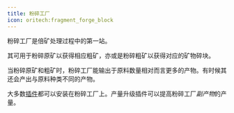 ```yaml
---
title: 粉碎工厂
icon: oritech:fragment_forge_block
---
```


粉碎工厂是倍矿处理过程中的第一站。

其可用于粉碎原矿以获得相应粗矿，亦或是粉碎粗矿以获得对应的矿物碎块。

当粉碎原矿和粗矿时，粉碎工厂能输出于原料数量相对而言更多的产物。有时候其还会产出与原料种类不同的产物。

大多数[插件](../processing/addons)都可以安装在粉碎工厂上。产量升级插件可以提高粉碎工厂*副产物*的产量。
